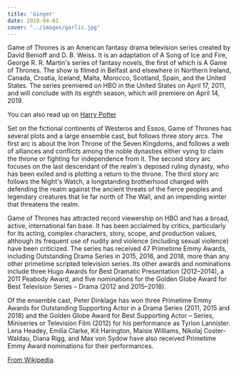 ```yaml
---
title: 'Ginger'
date: 2019-04-01
cover: "../images/garlic.jpg"
---
```


Game of Thrones is an American fantasy drama television series created by David Benioff and D. B. Weiss. It is an adaptation of A Song of Ice and Fire, George R. R. Martin's series of fantasy novels, the first of which is A Game of Thrones. The show is filmed in Belfast and elsewhere in Northern Ireland, Canada, Croatia, Iceland, Malta, Morocco, Scotland, Spain, and the United States. The series premiered on HBO in the United States on April 17, 2011, and will conclude with its eighth season, which will premiere on April 14, 2019.

You can also read up on [Harry Potter](/harry-potter)

Set on the fictional continents of Westeros and Essos, Game of Thrones has several plots and a large ensemble cast, but follows three story arcs. The first arc is about the Iron Throne of the Seven Kingdoms, and follows a web of alliances and conflicts among the noble dynasties either vying to claim the throne or fighting for independence from it. The second story arc focuses on the last descendant of the realm's deposed ruling dynasty, who has been exiled and is plotting a return to the throne. The third story arc follows the Night's Watch, a longstanding brotherhood charged with defending the realm against the ancient threats of the fierce peoples and legendary creatures that lie far north of The Wall, and an impending winter that threatens the realm.

Game of Thrones has attracted record viewership on HBO and has a broad, active, international fan base. It has been acclaimed by critics, particularly for its acting, complex characters, story, scope, and production values, although its frequent use of nudity and violence (including sexual violence) have been criticized. The series has received 47 Primetime Emmy Awards, including Outstanding Drama Series in 2015, 2016, and 2018, more than any other primetime scripted television series. Its other awards and nominations include three Hugo Awards for Best Dramatic Presentation (2012–2014), a 2011 Peabody Award, and five nominations for the Golden Globe Award for Best Television Series – Drama (2012 and 2015–2018).

Of the ensemble cast, Peter Dinklage has won three Primetime Emmy Awards for Outstanding Supporting Actor in a Drama Series (2011, 2015 and 2018) and the Golden Globe Award for Best Supporting Actor – Series, Miniseries or Television Film (2012) for his performance as Tyrion Lannister. Lena Headey, Emilia Clarke, Kit Harington, Maisie Williams, Nikolaj Coster-Waldau, Diana Rigg, and Max von Sydow have also received Primetime Emmy Award nominations for their performances.

[From Wikipedia](https://en.wikipedia.org/wiki/Game_of_Thrones).
